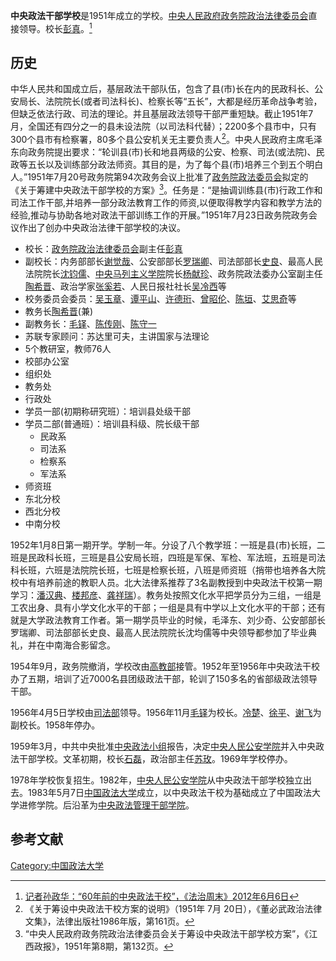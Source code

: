 '''中央政法干部学校'''是1951年成立的学校。[[中央人民政府政务院政治法律委员会|中央人民政府政务院政治法律委员会]]直接领导。校长[[彭真|彭真]]。<ref>[http://roll.sohu.com/20120606/n344855473.shtml 记者孙政华：“60年前的中央政法干校”，《法治周末》2012年6月6日]</ref>

==历史==
中华人民共和国成立后，基层政法干部队伍，包含了县(市)长在内的民政科长、公安局长、法院院长(或者司法科长)、检察长等“五长”，大都是经历革命战争考验，但缺乏依法行政、司法的理论。并且基层政法领导干部严重短缺。截止1951年7月，全国还有四分之一的县未设法院（以司法科代替）；2200多个县市中，只有300个县市有检察署，80多个县公安机关无主要负责人<ref>《关于筹设中央政法干校方案的说明》（1951年 7月 20日），《董必武政治法律文集》，法律出版社1986年版，第161页。</ref>。中央人民政府主席毛泽东向政务院提出要求：“轮训县(市)长和地县两级的公安、检察、司法(或法院)、民政等五长以及训练部分政法师资。其目的是，为了每个县(市)培养三个到五个明白人。”1951年7月20号政务院第94次政务会议上批准了[[政务院政法委员会|政务院政法委员会]]拟定的《关于筹建中央政法干部学校的方案》<ref>“中央人民政府政务院政治法律委员会关于筹设中央政法干部学校方案”，《江西政报》，1951年第8期，第132页。</ref>。任务是：“是抽调训练县(市)行政工作和司法工作干部,并培养一部分政法教育工作的师资,以便取得教学内容和教学方法的经验,推动与协助各地对政法干部训练工作的开展。”1951年7月23日政务院政务会议作出了创办中央政治法律干部学校的决议。
*校长：[[政务院政治法律委员会|政务院政治法律委员会]]副主任[[彭真|彭真]]
*副校长：内务部部长[[谢觉哉|谢觉哉]]、公安部部长[[罗瑞卿|罗瑞卿]]、司法部部长[[史良|史良]]、最高人民法院院长[[沈钧儒|沈钧儒]]、[[马列学院|中央马列主义学院]]院长[[杨献珍|杨献珍]]、政务院政法委办公室副主任[[陶希晋|陶希晋]]、政治学家[[张奚若|张奚若]]、人民日报社社长[[吴冷西|吴冷西]]等
*校务委员会委员：[[吴玉章|吴玉章]]、[[谭平山|谭平山]]、[[许德珩|许德珩]]、[[曾昭伦|曾昭伦]]、[[陈垣|陈垣]]、[[艾思奇|艾思奇]]等
*教务长[[陶希晋|陶希晋]](兼)
*副教务长：[[毛铎|毛铎]]、[[陈传刚|陈传刚]]、[[陈守一|陈守一]]
*苏联专家顾问：苏达里可夫，主讲国家与法理论
*5个教研室，教师76人
* 校部办公室
* 组织处
* 教务处
* 行政处
* 学员一部(初期称研究班）：培训县处级干部
* 学员二部(普通班）：培训县科级、院长级干部
** 民政系
** 司法系
** 检察系
** 军法系
*师资班
* 东北分校
* 西北分校
* 中南分校
1952年1月8日第一期开学。学制一年。分设了八个教学班：一班是县(市)长班，二班是民政科长班，三班是县公安局长班，四班是军保、军检、军法班，五班是司法科长班，六班是法院院长班，七班是检察长班，八班是师资班（捎带也培养各大院校中有培养前途的教职人员。北大法律系推荐了3名副教授到中央政法干校第一期学习：[[潘汉典|潘汉典]]、[[楼邦彦|楼邦彦]]、[[龚祥瑞|龚祥瑞]]）。教务处按照文化水平把学员分为三组，一组是工农出身、具有小学文化水平的干部；一组是具有中学以上文化水平的干部；还有就是大学政法教育工作者。第一期学员毕业的时候，毛泽东、刘少奇、公安部部长罗瑞卿、司法部部长史良、最高人民法院院长沈均儒等中央领导都参加了毕业典礼，并在中南海合影留念。

1954年9月，政务院撤消，学校改由[[高教部|高教部]]接管。1952年至1956年中央政法干校办了五期，培训了近7000名县团级政法干部，轮训了150多名的省部级政法领导干部。

1956年4月5日学校由[[中华人民共和国司法部|司法部]]领导。1956年11月[[毛铎|毛铎]]为校长。[[冷楚|冷楚]]、[[徐平|徐平]]、[[谢飞|谢飞]]为副校长。1958年停办。

1959年3月，中共中央批准[[中央政法小组|中央政法小组]]报告，决定[[中央人民公安学院|中央人民公安学院]]并入中央政法干部学校。文革初期，校长[[石磊|石磊]]，政治部主任[[苏玫|苏玫]]。1969年学校停办。

1978年学校恢复招生。1982年，[[中央人民公安学院|中央人民公安学院]]从中央政法干部学校独立出去。1983年5月7日[[中国政法大学|中国政法大学]]成立，以中央政法干校为基础成立了中国政法大学进修学院。后沿革为[[中央政法管理干部学院|中央政法管理干部学院]]。

==参考文献==
<references/>
[[Category:中国政法大学|Category:中国政法大学]]